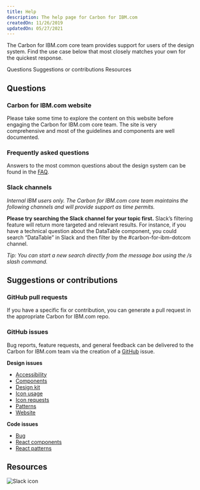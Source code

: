 ```yaml
---
title: Help
description: The help page for Carbon for IBM.com
createdOn: 11/26/2019
updatedOn: 05/27/2021
---
```


<PageDescription>

The Carbon for IBM.com core team provides support for users of the design system. Find the use case below that most closely matches your own for the quickest response.

</PageDescription>

<AnchorLinks>

<AnchorLink>Questions</AnchorLink>
<AnchorLink>Suggestions or contributions</AnchorLink>
<AnchorLink>Resources</AnchorLink>

</AnchorLinks>

## Questions

### Carbon for IBM.com website
Please take some time to explore the content on this website before engaging the Carbon for IBM.com core team. The site is very comprehensive and most of the guidelines and components are well documented.

### Frequently asked questions
Answers to the most common questions about the design system can be found in the [FAQ](/help/faqs).

### Slack channels
_Internal IBM users only. The Carbon for IBM.com core team maintains the following channels and will provide support as time permits._

**Please try searching the Slack channel for your topic first.** Slack’s filtering feature will return more targeted and relevant results. For instance, if you have a technical question about the DataTable component, you could search “DataTable” in Slack and then filter by the #carbon-for-ibm-dotcom channel. 

_Tip: You can start a new search directly from the message box using the /s slash command._

## Suggestions or contributions

### GitHub pull requests
If you have a specific fix or contribution, you can generate a pull request in the appropriate Carbon for IBM.com repo.

### GitHub issues
Bug reports, feature requests, and general feedback can be delivered to the Carbon for IBM.com team via the creation of a [GitHub](https://github.com/carbon-design-system/carbon-for-ibm-dotcom/issues/new/choose) issue.

**Design issues**
- [Accessibility](https://github.com/carbon-design-system/carbon-for-ibm-dotcom/issues/new/choose)
- [Components](https://github.com/carbon-design-system/carbon-for-ibm-dotcom/issues/new/choose)
- [Design kit](https://github.com/carbon-design-system/carbon-for-ibm-dotcom-design-kit/issues/new)
- [Icon usage](https://github.com/carbon-design-system/carbon-for-ibm-dotcom/issues/new/choose)
- [Icon requests](https://github.com/carbon-design-system/carbon-icons/issues/new)
- [Patterns](https://github.com/carbon-design-system/carbon-for-ibm-dotcom/issues/new/choose)
- [Website](https://github.com/carbon-design-system/carbon-for-ibm-dotcom-website/issues/new/choose)

**Code issues**
- [Bug](https://github.com/carbon-design-system/carbon-for-ibm-dotcom/issues/new?labels=bug&template=bug_report.md)
- [React components](https://github.com/carbon-design-system/carbon-for-ibm-dotcom/issues/new/choose)
- [React patterns](https://github.com/carbon-design-system/carbon-for-ibm-dotcom/issues/new/choose)

## Resources
<Row className="resource-card-group">
<Column colMd={4} colLg={4} noGutterSm>
    <ResourceCard
      subTitle="For coding and designing questions: #carbon-for-ibm-dotcom"
      aspectRatio="2:1"
      actionIcon="launch"
      href="https://ibm-studios.slack.com/archives/C2PLX8GQ6"
      >

![Slack icon](../../images/icon/slack-mark.svg)

  </ResourceCard>
</Column>
</Row>
